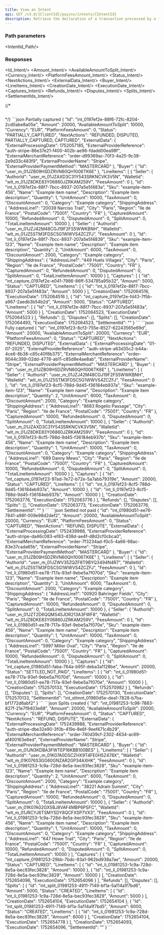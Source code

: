```yaml
---
title: View an Intent
api: GET /v3.0/{ClientId}/payins/intents/{IntentId}
description: Retrieve the declaration of a transaction processed by a third-party PSP
---
```





### Path parameters

<IntentId_Path/>

### Responses

<AccordionGroup>
<Accordion title="200 - Response parameters" defaultOpen>

<Id_Intent/>
<Amount_Intent/>
<AvailableAmountToSplit_Intent/>
<Currency_Intent/>
<PlatformFeesAmount_Intent/>
<Status_Intent/>
<NextActions_Intent/>
<ExternalData_Intent/>
<Buyer_Intent/>
<LineItems_Intent/>
<CreationDate_Intent/>
<ExecutionDate_Intent/>
<Captures_Intent/>
<Refunds_Intent/>
<Disputes_Intent/>
<Splits_Intent/>
<SettlementIds_Intent/>

</Accordion>
</AccordionGroup>

{/* <AccordionGroup>
<Accordion title="400 - ">
```json

```
</Accordion>
</AccordionGroup> */}

<ResponseExample>
```json Partially captured
{
    "Id": "int_0197ef2e-88f6-72fc-8204-2cd0abe8a05e",
    "Amount": 20000,
    "AvailableAmountToSplit": 10000,
    "Currency": "EUR",
    "PlatformFeesAmount": 0,
    "Status": "PARTIALLY_CAPTURED",
    "NextActions": "REFUNDED, DISPUTED, PARTIALLY_CAPTURED, CAPTURED",
    "ExternalData": {
        "ExternalProcessingDate": 1752057185,
        "ExternalProviderReference": "auth-stripe-86e37e21-f400-402b-ae96-fdadd00ea98f",
        "ExternalMerchantReference": "order-d99369ac-70f3-4a25-9c38-2e9d33c483f9",
        "ExternalProviderName": "Stripe",
        "ExternalProviderPaymentMethod": "MASTERCARD"
    },
    "Buyer": {
        "Id": "user_m_01JZB09HSDZRVN60QH1006TK6E"
    },
    "LineItems": [
        {
            "Seller": {
                "AuthorId": "user_m_01JZAXD3C31Y543SRKNCVK3V5N",
                "WalletId": "wlt_m_01JZ8DKE83Y06860JZRKAM259V",
                "FeesAmount": 0
            },
            "Id": "int_li_0197ef2e-88f7-7bcc-8937-207a5e5f483a",
            "Sku": "example-item-456",
            "Name": "Example item name",
            "Description": "Example item description",
            "Quantity": 1,
            "UnitAmount": 10000,
            "TaxAmount": 0,
            "DiscountAmount": 0,
            "Category": "Example category",
            "ShippingAddress": {
                "AddressLine1": "20039 Narciso Trail",
                "City": "Paris",
                "Region": "Ile de France",
                "PostalCode": "75001",
                "Country": "FR"
            },
            "CapturedAmount": 10000,
            "RefundedAmount": 0,
            "DisputedAmount": 0,
            "SplitAmount": 0,
            "TotalLineItemAmount": 10000
        },
        {
            "Seller": {
                "AuthorId": "user_m_01JZJ42M48CGJ19F2FS5WWKBNH",
                "WalletId": "wlt_m_01JZ5STM3FDSC5G1WWVS4ZCZFJ",
                "FeesAmount": 0
            },
            "Id": "int_li_0197ef2e-88f7-7bcc-8937-207a5e5f4839",
            "Sku": "example-item-123",
            "Name": "Example item name",
            "Description": "Example item description",
            "Quantity": 2,
            "UnitAmount": 6000,
            "TaxAmount": 0,
            "DiscountAmount": 2000,
            "Category": "Example category",
            "ShippingAddress": {
                "AddressLine1": "449 Huels Villages",
                "City": "Paris",
                "Region": "Ile de France",
                "PostalCode": "75001",
                "Country": "FR"
            },
            "CapturedAmount": 0,
            "RefundedAmount": 0,
            "DisputedAmount": 0,
            "SplitAmount": 0,
            "TotalLineItemAmount": 10000
        }
    ],
    "Captures": [
        {
            "Id": "int_capture_0197ef2e-e041-7986-86ff-534785a95b32",
            "Amount": 5000,
            "Status": "CAPTURED",
            "LineItems": [
                {
                    "Id": "int_li_0197ef2e-88f7-7bcc-8937-207a5e5f483a",
                    "Amount": 5000
                }
            ],
            "CreationDate": 1752064516,
            "ExecutionDate": 1752064516
        },
        {
            "Id": "int_capture_0197ef2e-fd43-7f5b-a967-2aedb3b54b2d",
            "Amount": 5000,
            "Status": "CAPTURED",
            "LineItems": [
                {
                    "Id": "int_li_0197ef2e-88f7-7bcc-8937-207a5e5f483a",
                    "Amount": 5000
                }
            ],
            "CreationDate": 1752064523,
            "ExecutionDate": 1752064523
        }
    ],
    "Refunds": [],
    "Disputes": [],
    "Splits": [],
    "CreationDate": 1752064493,
    "ExecutionDate": 1752064523,
    "SettlementId": ""
}
```
```json Fully captured
{
    "Id": "int_0197ef23-8cf3-755e-8527-62243565e69d",
    "Amount": 20000,
    "AvailableAmountToSplit": 20000,
    "Currency": "EUR",
    "PlatformFeesAmount": 0,
    "Status": "CAPTURED",
    "NextActions": "REFUNDED, DISPUTED",
    "ExternalData": {
        "ExternalProcessingDate": "01-07-2025",
        "ExternalProviderReference": "auth-stripe-a63d35c2-b44a-4ce6-8b38-c85c40f8b375",
        "ExternalMerchantReference": "order-9044c399-02dd-4778-ab11-c85d8e4ae8ab",
        "ExternalProviderName": "Stripe",
        "ExternalProviderPaymentMethod": "MASTERCARD"
    },
    "Buyer": {
        "Id": "user_m_01JZB09HSDZRVN60QH1006TK6E"
    },
    "LineItems": [
        {
            "Seller": {
                "AuthorId": "user_m_01JZJ42M48CGJ19F2FS5WWKBNH",
                "WalletId": "wlt_m_01JZ5STM3FDSC5G1WWVS4ZCZFJ",
                "FeesAmount": 0
            },
            "Id": "int_li_0197ef23-8cf5-788d-9d45-f36184eb937a",
            "Sku": "example-item-123",
            "Name": "Example item name",
            "Description": "Example item description",
            "Quantity": 2,
            "UnitAmount": 6000,
            "TaxAmount": 0,
            "DiscountAmount": 2000,
            "Category": "Example category",
            "ShippingAddress": {
                "AddressLine1": "8683 Rogelio Passage",
                "City": "Paris",
                "Region": "Ile de France",
                "PostalCode": "75001",
                "Country": "FR"
            },
            "CapturedAmount": 10000,
            "RefundedAmount": 0,
            "DisputedAmount": 0,
            "SplitAmount": 0,
            "TotalLineItemAmount": 10000
        },
        {
            "Seller": {
                "AuthorId": "user_m_01JZAXD3C31Y543SRKNCVK3V5N",
                "WalletId": "wlt_m_01JZ8DKE83Y06860JZRKAM259V",
                "FeesAmount": 0
            },
            "Id": "int_li_0197ef23-8cf5-788d-9d45-f36184eb937b",
            "Sku": "example-item-456",
            "Name": "Example item name",
            "Description": "Example item description",
            "Quantity": 1,
            "UnitAmount": 10000,
            "TaxAmount": 0,
            "DiscountAmount": 0,
            "Category": "Example category",
            "ShippingAddress": {
                "AddressLine1": "689 Danny Mews",
                "City": "Paris",
                "Region": "Ile de France",
                "PostalCode": "75001",
                "Country": "FR"
            },
            "CapturedAmount": 10000,
            "RefundedAmount": 0,
            "DisputedAmount": 0,
            "SplitAmount": 0,
            "TotalLineItemAmount": 10000
        }
    ],
    "Captures": [
        {
            "Id": "int_capture_0197ef23-97ad-7e72-b72e-5a7abb79319e",
            "Amount": 20000,
            "Status": "CAPTURED",
            "LineItems": [
                {
                    "Id": "int_li_0197ef23-8cf5-788d-9d45-f36184eb937a",
                    "Amount": 10000
                },
                {
                    "Id": "int_li_0197ef23-8cf5-788d-9d45-f36184eb937b",
                    "Amount": 10000
                }
            ],
            "CreationDate": 1752063776,
            "ExecutionDate": 1752063776
        }
    ],
    "Refunds": [],
    "Disputes": [],
    "Splits": [],
    "CreationDate": 1752063773,
    "ExecutionDate": 1752063776,
    "SettlementId": ""
}
```
```json Settled not paid
{
    "Id": "int_01980d51-ee76-7841-a98f-009e98d2def2",
    "Amount": 20000,
    "AvailableAmountToSplit": 20000,
    "Currency": "EUR",
    "PlatformFeesAmount": 0,
    "Status": "CAPTURED",
    "NextActions": "REFUND, DISPUTE",
    "ExternalData": {
        "ExternalProcessingDate": 1752439988,
        "ExternalProviderReference": "auth-stripe-da46c083-ef83-438d-ae4f-d8d2cf0cbca0",
        "ExternalMerchantReference": "order-7f3234ad-f0c5-4a66-98ac-83e37cada65b",
        "ExternalProviderName": "Stripe",
        "ExternalProviderPaymentMethod": "MASTERCARD"
    },
    "Buyer": {
        "Id": "user_m_01JZB09HSDZRVN60QH1006TK6E"
    },
    "LineItems": [
        {
            "Seller": {
                "AuthorId": "user_m_01JZWV35ZQZF8T9BYQ3494N4R7",
                "WalletId": "wlt_m_01JZ5STM3FDSC5G1WWVS4ZCZFJ",
                "FeesAmount": 0
            },
            "Id": "int_li_01980d51-ee78-717a-93ef-9ebe5a7f070d",
            "Sku": "example-item-123",
            "Name": "Example item name",
            "Description": "Example item description",
            "Quantity": 2,
            "UnitAmount": 6000,
            "TaxAmount": 0,
            "DiscountAmount": 2000,
            "Category": "Example category",
            "ShippingAddress": {
                "AddressLine1": "00920 Bahringer Fields",
                "City": "Paris",
                "Region": "Ile de France",
                "PostalCode": "75001",
                "Country": "FR"
            },
            "CapturedAmount": 10000,
            "RefundedAmount": 0,
            "DisputedAmount": 0,
            "SplitAmount": 0,
            "TotalLineItemAmount": 10000
        },
        {
            "Seller": {
                "AuthorId": "user_m_01JZT2D6QQMS45JDR213A3FWF8",
                "WalletId": "wlt_m_01JZ8DKE83Y06860JZRKAM259V",
                "FeesAmount": 0
            },
            "Id": "int_li_01980d51-ee78-717a-93ef-9ebe5a7f070e",
            "Sku": "example-item-456",
            "Name": "Example item name",
            "Description": "Example item description",
            "Quantity": 1,
            "UnitAmount": 10000,
            "TaxAmount": 0,
            "DiscountAmount": 0,
            "Category": "Example category",
            "ShippingAddress": {
                "AddressLine1": "5997 Miller Oval",
                "City": "Paris",
                "Region": "Ile de France",
                "PostalCode": "75001",
                "Country": "FR"
            },
            "CapturedAmount": 10000,
            "RefundedAmount": 0,
            "DisputedAmount": 0,
            "SplitAmount": 0,
            "TotalLineItemAmount": 10000
        }
    ],
    "Captures": [
        {
            "Id": "int_capture_01980d51-faba-764a-b95f-deba3a1128be",
            "Amount": 20000,
            "Status": "SETTLED_NOT_PAID",
            "LineItems": [
                {
                    "Id": "int_li_01980d51-ee78-717a-93ef-9ebe5a7f070d",
                    "Amount": 10000
                },
                {
                    "Id": "int_li_01980d51-ee78-717a-93ef-9ebe5a7f070e",
                    "Amount": 10000
                }
            ],
            "CreationDate": 1752570133,
            "ExecutionDate": 1752570982
        }
    ],
    "Refunds": [],
    "Disputes": [],
    "Splits": [],
    "CreationDate": 1752570130,
    "ExecutionDate": 1752570133,
    "SettlementId": "int_stlmnt_01980d5e-dea1-7828-b7ba-bf1772d6abf2"
}
```
```json Splits created
{
    "Id": "int_01981253-1c98-7883-827f-21e7f9403e88",
    "Amount": 20000,
    "AvailableAmountToSplit": 20000,
    "Currency": "EUR",
    "PlatformFeesAmount": 0,
    "Status": "CAPTURED",
    "NextActions": "REFUND, DISPUTE",
    "ExternalData": {
        "ExternalProcessingDate": 1752439988,
        "ExternalProviderReference": "auth-stripe-dbe32e90-3f0b-419e-8e6f-9eef471c4b29",
        "ExternalMerchantReference": "order-740d39cf-2302-4634-ac69-af400163e6ed",
        "ExternalProviderName": "Stripe",
        "ExternalProviderPaymentMethod": "MASTERCARD"
    },
    "Buyer": {
        "Id": "user_m_01JN3KDBA3FWTEP16KBB100BES"
    },
    "LineItems": [
        {
            "Seller": {
                "AuthorId": "user_m_01K07A0DSCZHX9T4FE0H5Z478X",
                "WalletId": "wlt_m_01K076S3GG60GNZAR2GP34AXHK",
                "FeesAmount": 0
            },
            "Id": "int_li_01981253-1c9a-728d-8e5a-bec93fec3828",
            "Sku": "example-item-123",
            "Name": "Example item name",
            "Description": "Example item description",
            "Quantity": 2,
            "UnitAmount": 6000,
            "TaxAmount": 0,
            "DiscountAmount": 2000,
            "Category": "Example category",
            "ShippingAddress": {
                "AddressLine1": "38221 Adrain Summit",
                "City": "Paris",
                "Region": "Ile de France",
                "PostalCode": "75001",
                "Country": "FR"
            },
            "CapturedAmount": 10000,
            "RefundedAmount": 0,
            "DisputedAmount": 0,
            "SplitAmount": 0,
            "TotalLineItemAmount": 10000
        },
        {
            "Seller": {
                "AuthorId": "user_m_01K07A02GX5BJ8VAF4MBP6PSFC",
                "WalletId": "wlt_m_01JRCYJ6TSMYSDY8QCFXSP7VX3",
                "FeesAmount": 0
            },
            "Id": "int_li_01981253-1c9a-728d-8e5a-bec93fec3829",
            "Sku": "example-item-456",
            "Name": "Example item name",
            "Description": "Example item description",
            "Quantity": 1,
            "UnitAmount": 10000,
            "TaxAmount": 0,
            "DiscountAmount": 0,
            "Category": "Example category",
            "ShippingAddress": {
                "AddressLine1": "647 Howe Trail",
                "City": "Paris",
                "Region": "Ile de France",
                "PostalCode": "75001",
                "Country": "FR"
            },
            "CapturedAmount": 10000,
            "RefundedAmount": 0,
            "DisputedAmount": 0,
            "SplitAmount": 0,
            "TotalLineItemAmount": 10000
        }
    ],
    "Captures": [
        {
            "Id": "int_capture_01981253-29bb-7bdc-93a1-962bd938a7ae",
            "Amount": 20000,
            "Status": "CAPTURED",
            "LineItems": [
                {
                    "Id": "int_li_01981253-1c9a-728d-8e5a-bec93fec3828",
                    "Amount": 10000
                },
                {
                    "Id": "int_li_01981253-1c9a-728d-8e5a-bec93fec3829",
                    "Amount": 10000
                }
            ],
            "CreationDate": 1752654096,
            "ExecutionDate": 1752654096
        }
    ],
    "Refunds": [],
    "Disputes": [],
    "Splits": [
        {
            "Id": "int_split_01981253-4911-7149-bf1a-5a114a1f7bd6",
            "Amount": 5000,
            "Status": "CREATED",
            "LineItems": [
                {
                    "Id": "int_li_01981253-1c9a-728d-8e5a-bec93fec3829",
                    "Amount": 5000
                }
            ],
            "CreationDate": 1752654104,
            "ExecutionDate": 1752654104
        },
        {
            "Id": "int_split_01981253-4911-7149-bf1a-5a114a1f7bd5",
            "Amount": 6000,
            "Status": "CREATED",
            "LineItems": [
                {
                    "Id": "int_li_01981253-1c9a-728d-8e5a-bec93fec3828",
                    "Amount": 6000
                }
            ],
            "CreationDate": 1752654104,
            "ExecutionDate": 1752654778
        }
    ],
    "CreationDate": 1752654093,
    "ExecutionDate": 1752654096,
    "SettlementId": ""
}
```
</ResponseExample>

<RequestExample>
<RestGetNoBody/>
</RequestExample>